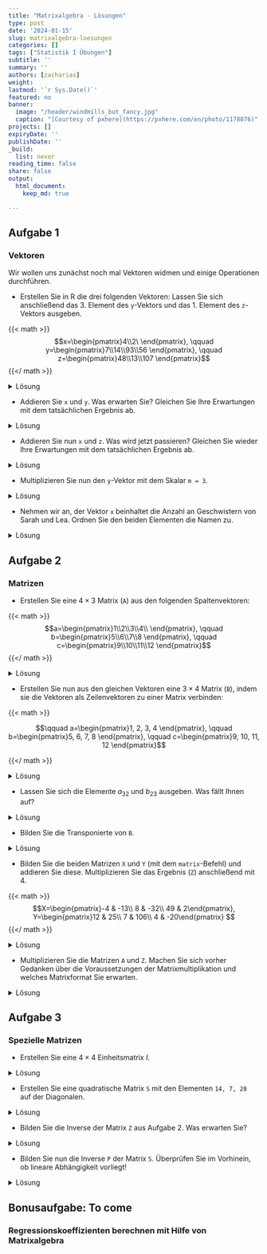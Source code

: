 ```yaml
---
title: "Matrixalgebra - Lösungen" 
type: post
date: '2024-01-15' 
slug: matrixalgebra-loesungen
categories: [] 
tags: ["Statistik I Übungen"] 
subtitle: ''
summary: '' 
authors: [zacharias]
weight:
lastmod: '`r Sys.Date()`'
featured: no
banner:
  image: "/header/windmills_but_fancy.jpg"
  caption: "[Courtesy of pxhere](https://pxhere.com/en/photo/1178076)"
projects: []
expiryDate: ''
publishDate: ''
_build:
  list: never
reading_time: false
share: false
output:
  html_document:
    keep_md: true

---
```


## Aufgabe 1
### Vektoren
Wir wollen uns zunächst noch mal Vektoren widmen und einige Operationen durchführen.

* Erstellen Sie in R die drei folgenden Vektoren:
Lassen Sie sich anschließend das 3. Element des `y`-Vektors und das 1. Element des `z`-Vektors ausgeben.

{{< math >}}
$$x=\begin{pmatrix}4\\2\ \end{pmatrix}, \qquad y=\begin{pmatrix}7\\14\\93\\56 \end{pmatrix}, \qquad z=\begin{pmatrix}48\\13\\107 \end{pmatrix}$$
{{</ math >}}

<details><summary>Lösung</summary>
```r
# Erstellen der Vektoren
x <- c(4, 2)
y <- c(7, 14, 93, 56)
z <- c(48, 13, 107)

y[3] # 3. Element des y-Vektors
z[1] # 1. Element des z-Vektors
```
</details>


* Addieren Sie `x` und `y`. Was erwarten Sie? Gleichen Sie Ihre Erwartungen mit dem tatsächlichen Ergebnis ab.

<details><summary>Lösung</summary>
```r
x + y
```
Wir wissen bereits, dass die Addition von Vektoren elementeweise funktioniert. Eigentlich können wir nur Vektoren des gleichen Formats addieren, dennoch bekommen wir hier keine Fehlernachricht. Stattdessen benutzt R unseren kürzeren Vektor (`x`) zwei mal, um die Addition zu ermöglichen. 

</details>

* Addieren Sie nun `x` und `z`. Was wird jetzt passieren? Gleichen Sie wieder Ihre Erwartungen mit dem tatsächlichen Ergebnis ab.

<details><summary>Lösung</summary>
```r
x + z
```

In der vorherigen Aufgabe hatten wir zwei Vektoren vorliegen, die ein Vielfaches einander darstellten. Dies ist in dieser Aufgabe nicht der Fall, deshalb bekommen wir hier eine Warnung: `"longer object length is not a multiple of shorter object length".` R warnt uns also, dass der längere Vektor in diesem Beispiel kein Vielfaches des kürzeren Vektors darstellt (und somit nicht einfach der kürzere Vektor vervielfacht genutzt werden kann). Stattdessen verwendet R nur das erste Element unseres `z`-Vektors zweifach. 

</details>

* Multiplizieren Sie nun den `y`-Vektor mit dem Skalar `m = 3`.

<details><summary>Lösung</summary>
```r
m <- 3
y * m
```

Wie wir sehen, wird jedes Element unseres Vektors mit 3 multipliziert. Die Multiplikation mit Skalaren funktioniert also ebenso elementenweise.

</details>

* Nehmen wir an, der Vektor `x` beinhaltet die Anzahl an Geschwistern von Sarah und Lea. 
Ordnen Sie den beiden Elementen die Namen zu.

<details><summary>Lösung</summary>
```r
names(x) <- c("Sarah", "Lea")
x
```

</details>


## Aufgabe 2
### Matrizen


* Erstellen Sie eine $4 \times 3$ Matrix (`A`) aus den folgenden Spaltenvektoren:

{{< math >}}
$$a=\begin{pmatrix}1\\2\\3\\4\\ \end{pmatrix}, \qquad b=\begin{pmatrix}5\\6\\7\\8 \end{pmatrix}, \qquad c=\begin{pmatrix}9\\10\\11\\12 \end{pmatrix}$$
{{</ math >}}

<details><summary>Lösung</summary>
```r
# Vektoren erstellen
a <- c(1, 2, 3, 4)
b <- c(5, 6, 7, 8)
c <- c(9, 10, 11, 12)

# Matrix A erstellen und anzeigen lassen
A <- cbind(a, b, c)
A
```
</details>


* Erstellen Sie nun aus den gleichen Vektoren eine $3 \times 4$  Matrix (`B`), indem sie die Vektoren als Zeilenvektoren zu einer Matrix verbinden:

{{< math >}}

$$\qquad a=\begin{pmatrix}1, 2, 3, 4 \end{pmatrix},   \qquad b=\begin{pmatrix}5, 6, 7, 8 \end{pmatrix}, \qquad c=\begin{pmatrix}9, 10, 11, 12 \end{pmatrix}$$

{{</ math >}}

<details><summary>Lösung</summary>
```r
# Matrix B erstellen und anzeigen lassen
B <- rbind(a, b, c)
B
```
</details>


* Lassen Sie sich die Elemente $a_{32}$ und $b_{23}$ ausgeben. Was fällt Ihnen auf?

<details><summary>Lösung</summary>
```r
A[3, 2]
B[2, 3]
```
Wie wir sehen, sind die Elemente $a_{32}$ und $b_{23}$ identisch. Das liegt daran, dass die Matrix `A` die Transponierte der Matrix `B` ist.

</details>


* Bilden Sie die Transponierte von `B`.

<details><summary>Lösung</summary>
```r
t(B)
```

Wir sehen, dass die Transponierte von `B` tatsächlich identisch mit `A` ist. Wir können die Elemente auch einzeln abgleichen:

```r
t(B) == A
```
</details>

* Bilden Sie die beiden Matrizen `X` und `Y` (mit dem `matrix`-Befehl) und addieren Sie diese. Multiplizieren Sie das Ergebnis (`Z`) anschließend mit 4. 

{{< math >}}
$$X=\begin{pmatrix}-4 & -13\\ 8 & -32\\ 49 & 2\end{pmatrix}, Y=\begin{pmatrix}12 & 25\\ 7 & 106\\ 4 & -20\end{pmatrix} $$
{{</ math >}}

<details><summary>Lösung</summary>
```r
# Matrizen erstellen
X <- matrix(c(-4, -13, 
              8, -32,
              49, 2), nrow = 3, ncol = 2,
            byrow = TRUE)
Y <- matrix(c(12, 25,
              7, 106,
              4, -20), nrow = 3, ncol = 2,
            byrow = TRUE)
```

```r
# Matrizen addieren
Z <- X + Y
Z

# mit 4 addieren (skalare Multiplikation)
Z*4
```
</details>

* Multiplizieren Sie die Matrizen `A` und `Z`. Machen Sie sich vorher Gedanken über die Voraussetzungen der Matrixmultiplikation und welches Matrixformat Sie erwarten. 

<details><summary>Lösung</summary>
```r
# Matrixmultiplikation
A %*% Z
```

Die Multiplikation der beiden Matrizen funktioniert unproblematisch, da die beiden Matrizen kompatibel sind, d.h. die Anzahl an Spalten der Matrix `A` entspricht der Anzahl an Zeilen der Matrix `Z`. Das Ergebnis ist entstanden, indem die Zeilen der Matrix `A` mit den Spalten der Matrix `Z` elementenweise multipliziert und diese Elemente anschließend addiert wurden. Wir erhalten eine $4 \times 2$ Matrix.

</details>

## Aufgabe 3
### Spezielle Matrizen

* Erstellen Sie eine $4 \times 4$ Einheitsmatrix $I$.

<details><summary>Lösung</summary>
```r
# Einheitsmatrix
I <- diag(4)
I
```
Die Einheitsmatrix $I$ zeichnet sich dadurch aus, dass Sie auf der Diagonale nur Einsen und sonst nur Nullen als Elemente hat.

</details>

* Erstellen Sie eine quadratische Matrix `S` mit den Elementen `14, 7, 28` auf der Diagonalen.

<details><summary>Lösung</summary>
```r
# quadratische Matrix
S <- diag(c(14, 7, 28))
S
```

</details>


* Bilden Sie die Inverse der Matrix `Z` aus Aufgabe 2. Was erwarten Sie?

<details><summary>Lösung</summary>
```r
# Inverse
# solve(Z)
```
Es lässt sich keine Inverse der Matrix `Z` bilden, da diese nicht quadratisch ist. Das erfahren wir auch in der Fehlernachricht von R: `'a' (3 x 2) must be square`.

</details>


* Bilden Sie nun die Inverse `P` der Matrix `S`. Überprüfen Sie im Vorhinein, ob lineare Abhängigkeit vorliegt!

<details><summary>Lösung</summary>
```r
# Determinante bestimmen
det(S)
```
Die Determinante ist nicht Null, es liegt also keine lineare Abhängigkeit vor.

```r
# Inverse
P <- solve(S)
P
```
Nun erhalten wir ein Ergebnis, da es sich bei `S` um eine quadratische Matrix handelt, die zudem regulär und somit invertierbar ist. Unser Ergebnis ist die Matrix, mit welcher wir `S` (matrix-)multiplizieren müssen, um die Einheitsmatrix zu erhalten. Das können wir auch kurz gegenchecken:

```r
# Inverse
P %*% S
```
Tatsächlich: Wir erhalten die Einheitmatrix $I$.

</details>

## Bonusaufgabe: To come
### Regressionskoeffizienten berechnen mit Hilfe von Matrixalgebra